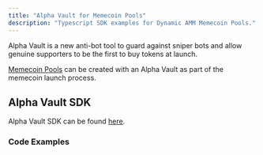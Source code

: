```yaml
---
title: "Alpha Vault for Memecoin Pools"
description: "Typescript SDK examples for Dynamic AMM Memecoin Pools."
---
```


Alpha Vault is a new anti-bot tool to guard against sniper bots and allow genuine supporters to be the first to buy tokens at launch.

[Memecoin Pools](/for-memecoins/dynamic-memecoin-pools) can be created with an Alpha Vault as part of the memecoin launch process.

## Alpha Vault SDK

Alpha Vault SDK can be found [here](/alpha-vault/alpha-vault-typescript-sdk).

### Code Examples

<CardGroup cols={2}>
<Card title="Alpha Vault without Whitelist" href="/alpha-vault/alpha-vault-without-whitelist" icon="angle-right" iconType="solid" horizontal/>
<Card title="Alpha Vault with Whitelist" href="/alpha-vault/alpha-vault-with-whitelist" icon="angle-right" iconType="solid" horizontal/>
</CardGroup>
